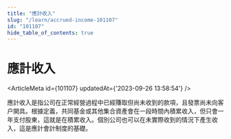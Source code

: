 ```yaml
---
title: "應計收入"
slug: "/learn/accrued-income-101107"
id: "101107"
hide_table_of_contents: true
---
```



# 應計收入

<ArticleMeta id={101107} updatedAt={'2023-09-26 13:58:54'} />
<div className='border-solid border-b border-t-0 my-4 border-[var(--ifm-color-gray-300)]' />

應計收入是指公司在正常經營過程中已經賺取但尚未收到的款項，且發票尚未向客户開具。根據定義，共同基金或其他集合資產會在一段時間內積累收入，但只會一年支付股東，這就是在積累收入。個別公司也可以在未實際收到的情況下產生收入，這是應計會計制度的基礎。
